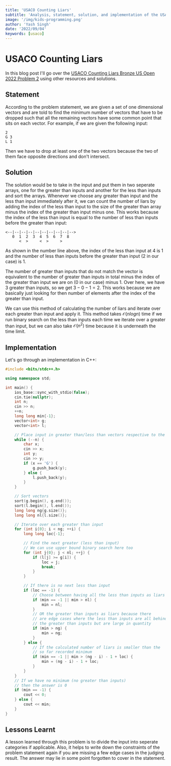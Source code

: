 ```yaml
---
title: 'USACO Counting Liars'
subtitle: 'Analysis, statement, solution, and implementation of the USACO US Open 2022 Bronze Problem 2, Counting Liars'
image: '/img/kids-programming.png'
author: 'Yash Singh'
date: '2022/09/04'
keywords: [usaco]
---
```


# USACO Counting Liars

In this blog post I'll go over the [USACO Counting Liars Bronze US Open 2022 Problem 2](http://usaco.org/index.php?page=viewproblem2&cpid=1228) using other resources and solutions.

## Statement

According to the problem statement, we are given a set of one dimensional vectors and are told to
find the minimum number of vectors that have to be dropped such that all the remaining vectors have
some common point that sits on each vector. For example, if we are given the following input:

```text
2
G 3
L 1
```

Then we have to drop at least one of the two vectors because the two of them face opposite directions
and don't intersect.

## Solution

The solution would be to take in the input and put them in two seperate arrays, one for the
greater than inputs and another for the less than inputs and sort the arrays. Whenever we choose
any greater than input and the less than input immediately after it, we can count the number of
liars by adding the index of the less than input to the size of the greater than array minus the
index of the greater than input minus one. This works because the index of the less than input
is equal to the number of less than inputs before the greater than input:

```text
<--|--|--|--|--|--|--|--|--|-->
   0  1  2  3  4  5  6  7  8
      <  >     <  >     >
```

As shown in the number line above, the index of the less than input at 4 is 1 and the number of less than inputs before the greater than input (2 in our case) is 1.

The number of greater than inputs that do not match the vector is equivalent to the number of greater
than inputs in total minus the index of the greater than input we are on (0 in our case) minus 1. Over
here, we have 3 greater than inputs, so we get $3-0-1=2$. This works because we are basically just looking
for then number of elements after the index of the greater than input.

We can use this method of calculating the number of liars and iterate over each greater than input
and apply it. This method takes $\mathcal{O}(nlogn)$ time if we run binary search on the less than inputs each
time we iterate over a greater than input, but we can also take $\mathcal{O}(n^2)$ time because it is underneath
the time limit.

## Implementation

Let's go through an implementation in C++:

```cpp showLineNumbers
#include <bits/stdc++.h>

using namespace std;

int main() {
    ios_base::sync_with_stdio(false);
    cin.tie(nullptr);
    int n;
    cin >> n;
    ++n;
    long long min{-1};
    vector<int> g;
    vector<int> l;

    // Place input in greater than/less than vectors respective to the input type
    while (--n) {
        char x;
        cin >> x;
        int y;
        cin >> y;
        if (x == 'G') {
            g.push_back(y);
        } else {
            l.push_back(y);
        }
    }

    // Sort vectors
    sort(g.begin(), g.end());
    sort(l.begin(), l.end());
    long long ng{g.size()};
    long long nl{l.size()};

    // Iterate over each greater than input
    for (int i{0}; i < ng; ++i) {
        long long loc{-1};

        // Find the next greater (less than input)
        // We can use upper bound binary search here too
        for (int j{0}; j < nl; ++j) {
            if (l[j] >= g[i]) {
                loc = j;
                break;
            }
        }

        // If there is no next less than input
        if (loc == -1) {
            // Choose between having all the less than inputs as liars
            if (min == -1 || min > nl) {
                min = nl;
            }
            // OR the greater than inputs as liars because there
            // are edge cases where the less than inputs are all behind
            // the greater than inputs but are large in quantity
            if (min > ng) {
                min = ng;
            }
        } else {
            // If the calculated number of liars is smaller than the
            // so far recorded minimum
            if (min == -1 || min > (ng - i) - 1 + loc) {
                min = (ng - i) - 1 + loc;
            }
        }
    }
    // If we have no minimum (no greater than inputs)
    // then the answer is 0
    if (min == -1) {
        cout << 0;
    } else {
        cout << min;
    }
}
```

## Lessons Learnt

A lesson learned through this problem is to divide the input into seperate categories if applicable.
Also, it helps to write down the constraints of the problem statement again if you are missing a few
edge cases in the judging result. The answer may lie in some point forgotten to cover in the statement.
